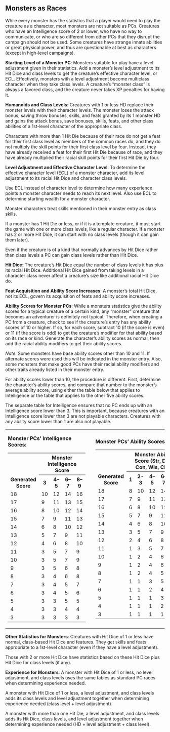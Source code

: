 
<a id="monsters-as-races"></a><h2>Monsters as Races</h2>
<p class="initial">While every monster has the statistics that a
player would need to play the creature as a character, most monsters
are not suitable as PCs. Creatures who have an Intelligence score of 2
or lower, who have no way to communicate, or who are so different from
other PCs that they disrupt the campaign should not be used. Some
creatures have strange innate abilities or great physical power, and
thus are questionable at best as characters (except in high-level
campaigns). </p>
<a id="starting-level-of-a-monster-pc"></a><p><b>Starting Level of a Monster PC</b>: Monsters suitable for
play have a level adjustment given in their statistics. Add a monster&#8217;s
level adjustment to its Hit Dice and class levels to get the creature&#8217;s
effective character level, or ECL. Effectively, monsters with a level
adjustment become multiclass character when they take class levels. A
creature&#8217;s &#8220;monster class&#8221; is always a favored class, and the creature
never takes XP penalties for having it.</p>
<a id="humanoids-and-class-levels"></a><p><b>Humanoids and Class Levels</b>: Creatures with 1 or less HD
replace their monster levels with their character levels. The monster
loses the attack bonus, saving throw bonuses, skills, and feats granted
by its 1 monster HD and gains the attack bonus, save bonuses, skills,
feats, and other class abilities of a 1st-level character of the
appropriate class.</p>
<p>Characters with more than 1 Hit Die because of their race do
not get a feat for their first class level as members of the common
races do, and they do not multiply the skill points for their first
class level by four. Instead, they have already received a feat for
their first Hit Die because of race, and they have already multiplied
their racial skill points for their first Hit Die by four.</p>
<a id="level-adjustment-and-effective-character-level"></a><p><b>Level Adjustment and Effective Character Level</b>: To
determine the effective character level (ECL) of a monster character,
add its level adjustment to its racial Hit Dice and character class
levels. </p>
<p>Use ECL instead of character level to determine how many
experience points a monster character needs to reach its next level.
Also use ECL to determine starting wealth for a monster character.</p>
<p>Monster characters treat skills mentioned in their monster
entry as class skills. </p>
<p>If a monster has 1 Hit Die or less, or if it is a template
creature, it must start the game with one or more class levels, like a
regular character. If a monster has 2 or more Hit Dice, it can start
with no class levels (though it can gain them later).</p>
<p>Even if the creature is of a kind that normally advances by
Hit Dice rather than class levels a PC can gain class levels rather
than Hit Dice.</p>
<a id="hit-dice"></a><p><b>Hit Dice</b>: The creature&#8217;s Hit Dice equal the number of
class levels it has plus its racial Hit Dice. Additional Hit Dice
gained from taking levels in a character class never affect a
creature&#8217;s size like additional racial Hit Dice do.</p>
<a id="feat-aquisition-and-ability-score-increases"></a><p><b>Feat Acquisition and Ability Score Increases</b>: A
monster&#8217;s total Hit Dice, not its ECL, govern its acquisition of feats
and ability score increases. </p>
<a id="ability-scores-for-monster-pcs"></a><p><b>Ability Scores for Monster PCs</b>: While a monsters
statistics give the ability scores for a typical creature of a certain
kind, any &#8220;monster&#8221; creature that becomes an adventurer is definitely
not typical. Therefore, when creating a PC from a creature, check to
see if the creature&#8217;s entry has any ability scores of 10 or higher. If
so, for each score, subtract 10 (if the score is even) or 11 (if the
score is odd) to get the creature&#8217;s modifier for that ability based on
its race or kind. Generate the character&#8217;s ability scores as normal,
then add the racial ability modifiers to get their ability scores. </p>
<p><i>Note</i>: Some monsters have base ability scores other than
10 and 11. If alternate scores were used this will be indicated in the
monster entry. Also, some monsters that make good PCs have their racial
ability modifiers and other traits already listed in their monster
entry.</p>
<p>For ability scores lower than 10, the procedure is different.
First, determine the character&#8217;s ability scores, and compare that
number to the monster&#8217;s average ability score, using either the table
below that applies to Intelligence or the table that applies to the
other five ability scores. </p>
<p>The separate table for Intelligence ensures that no PC ends up
with an Intelligence score lower than 3. This is important, because
creatures with an Intelligence score lower than 3 are not playable
characters. Creatures with any ability score lower than 1 are also not
playable.</p>
<a id="table-monster-intelligence-score"></a><table border="0" cellpadding="0" cellspacing="0">
<tbody>
<tr>
<td>
<p><b>Monster PCs&#8217; Intelligence Scores:</b></p>
<table border="0" cellpadding="1" cellspacing="0">
<tbody>
<tr valign="bottom">
<th rowspan="2" style="width: 100px">Generated
Score</th>
<th colspan="4" class="center">Monster Intelligence
Score</th>
</tr>
<tr>
<th style="width: 25px">3</th>
<th style="width: 25px">4&#8211;5</th>
<th style="width: 25px">6&#8211;7</th>
<th style="width: 25px">8&#8211;9</th>
</tr>
<tr class="odd-row">
<td>18</td>
<td>10</td>
<td>12</td>
<td>14</td>
<td>16</td>
</tr>
<tr>
<td>17</td>
<td>9</td>
<td>11</td>
<td>13</td>
<td>15</td>
</tr>
<tr class="odd-row">
<td>16</td>
<td>8</td>
<td>10</td>
<td>12</td>
<td>14</td>
</tr>
<tr>
<td>15</td>
<td>7</td>
<td>9</td>
<td>11</td>
<td>13</td>
</tr>
<tr class="odd-row">
<td>14</td>
<td>6</td>
<td>8</td>
<td>10</td>
<td>12</td>
</tr>
<tr>
<td>13</td>
<td>5</td>
<td>7</td>
<td>9</td>
<td>11</td>
</tr>
<tr class="odd-row">
<td>12</td>
<td>4</td>
<td>6</td>
<td>8</td>
<td>10</td>
</tr>
<tr>
<td>11</td>
<td>3</td>
<td>5</td>
<td>7</td>
<td>9</td>
</tr>
<tr class="odd-row">
<td>10</td>
<td>3</td>
<td>5</td>
<td>7</td>
<td>9</td>
</tr>
<tr>
<td>9</td>
<td>3</td>
<td>5</td>
<td>6</td>
<td>8</td>
</tr>
<tr class="odd-row">
<td>8</td>
<td>3</td>
<td>4</td>
<td>6</td>
<td>8</td>
</tr>
<tr>
<td>7</td>
<td>3</td>
<td>4</td>
<td>5</td>
<td>7</td>
</tr>
<tr class="odd-row">
<td>6</td>
<td>3</td>
<td>4</td>
<td>5</td>
<td>6</td>
</tr>
<tr>
<td>5</td>
<td>3</td>
<td>3</td>
<td>5</td>
<td>5</td>
</tr>
<tr class="odd-row">
<td>4</td>
<td>3</td>
<td>3</td>
<td>4</td>
<td>4</td>
</tr>
<tr>
<td class="last-row">3</td>
<td class="last-row">3</td>
<td class="last-row">3</td>
<td class="last-row">3</td>
<td class="last-row">3</td>
</tr>
</tbody>
</table>
</td>
<td style="width: 50px">
</td>
<td>
<a id="table-monster-pcs-ability-scores"></a><p><b>Monster PCs&#8217; Ability Scores:</b></p>
<table border="0" cellpadding="1" cellspacing="0">
<tbody>
<tr valign="bottom">
<th rowspan="2" style="width: 100px">Generated
Score</th>
<th colspan="5" class="center">Monster Ability Score
(Str, Dex, Con, Wis, Cha)</th>
</tr>
<tr>
<th style="width: 25px">1</th>
<th style="width: 25px">2-3</th>
<th style="width: 25px">4&#8211;5</th>
<th style="width: 25px">6&#8211;7</th>
<th style="width: 25px">8&#8211;9</th>
</tr>
<tr class="odd-row">
<td>18</td>
<td>8</td>
<td>10</td>
<td>12</td>
<td>14</td>
<td>16</td>
</tr>
<tr>
<td>17</td>
<td>7</td>
<td>9</td>
<td>11</td>
<td>13</td>
<td>15</td>
</tr>
<tr class="odd-row">
<td>16</td>
<td>6</td>
<td>8</td>
<td>10</td>
<td>12</td>
<td>14</td>
</tr>
<tr>
<td>15</td>
<td>5</td>
<td>7</td>
<td>9</td>
<td>11</td>
<td>13</td>
</tr>
<tr class="odd-row">
<td>14</td>
<td>4</td>
<td>6</td>
<td>8</td>
<td>10</td>
<td>12</td>
</tr>
<tr>
<td>13</td>
<td>3</td>
<td>5</td>
<td>7</td>
<td>9</td>
<td>11</td>
</tr>
<tr class="odd-row">
<td>12</td>
<td>2</td>
<td>4</td>
<td>6</td>
<td>8</td>
<td>10</td>
</tr>
<tr>
<td>11</td>
<td>1</td>
<td>3</td>
<td>5</td>
<td>7</td>
<td>9</td>
</tr>
<tr class="odd-row">
<td>10</td>
<td>1</td>
<td>2</td>
<td>4</td>
<td>6</td>
<td>8</td>
</tr>
<tr>
<td>9</td>
<td>1</td>
<td>2</td>
<td>4</td>
<td>6</td>
<td>7</td>
</tr>
<tr class="odd-row">
<td>8</td>
<td>1</td>
<td>2</td>
<td>4</td>
<td>5</td>
<td>6</td>
</tr>
<tr>
<td>7</td>
<td>1</td>
<td>1</td>
<td>3</td>
<td>5</td>
<td>5</td>
</tr>
<tr class="odd-row">
<td>6</td>
<td>1</td>
<td>1</td>
<td>2</td>
<td>4</td>
<td>4</td>
</tr>
<tr>
<td>5</td>
<td>1</td>
<td>1</td>
<td>1</td>
<td>3</td>
<td>3</td>
</tr>
<tr class="odd-row">
<td>4</td>
<td>1</td>
<td>1</td>
<td>1</td>
<td>2</td>
<td>2</td>
</tr>
<tr>
<td class="last-row">3</td>
<td class="last-row">1</td>
<td class="last-row">1</td>
<td class="last-row">1</td>
<td class="last-row">1</td>
<td class="last-row">1</td>
</tr>
</tbody>
</table>
</td>
</tr>
</tbody>
</table>
<a id="other-statistics-for-monsters"></a><p><b>Other Statistics for Monsters</b>: Creatures with Hit Dice
of 1 or less have normal, class-based Hit Dice and features. They get
skills and feats appropriate to a 1st-level character (even if they
have a level adjustment).</p>
<p>Those with 2 or more Hit Dice have statistics based on these
Hit Dice plus Hit Dice for class levels (if any).</p>
<a id="experience-for-monsters"></a><p><b>Experience for Monsters</b>: A monster with Hit Dice of 1
or less, no level adjustment, and class levels uses the same tables as
standard PC races when determining experience needed.</p>
<p>A monster with Hit Dice of 1 or less, a level adjustment, and
class levels adds its class levels and level adjustment together when
determining experience needed (class level + level adjustment).</p>
<p>A monster with more than one Hit Die, a level adjustment, and
class levels adds its Hit Dice, class levels, and level adjustment
together when determining experience needed (HD + level adjustment +
class level).</p>
